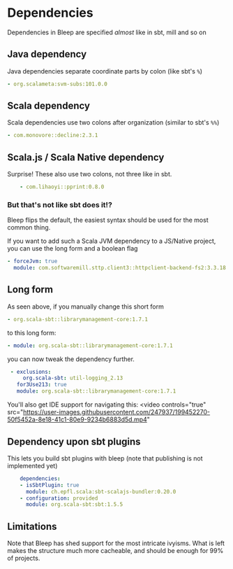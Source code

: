 
# Dependencies

Dependencies in Bleep are specified *almost* like in sbt, mill and so on

## Java dependency

Java dependencies separate coordinate parts by colon (like sbt's `%`)

```yaml
- org.scalameta:svm-subs:101.0.0
```

## Scala dependency

Scala dependencies use two colons after organization (similar to sbt's `%%`)
```yaml
- com.monovore::decline:2.3.1
```

## Scala.js / Scala Native dependency

Surprise! These also use two colons, not three like in sbt.
```yaml
    - com.lihaoyi::pprint:0.8.0
```

### But that's not like sbt does it!?
Bleep flips the default, the easiest syntax should be used for the most common thing.

If you want to add such a Scala JVM dependency to a JS/Native project, you can use the long form and a boolean flag

```yaml
- forceJvm: true
  module: com.softwaremill.sttp.client3::httpclient-backend-fs2:3.3.18
```

## Long form
As seen above, if you manually change this short form

```yaml
- org.scala-sbt::librarymanagement-core:1.7.1
```

to this long form:

```yaml
- module: org.scala-sbt::librarymanagement-core:1.7.1
```

you can now tweak the dependency further.
```yaml
 - exclusions:
     org.scala-sbt: util-logging_2.13
   for3Use213: true
   module: org.scala-sbt::librarymanagement-core:1.7.1
```

You'll also get IDE support for navigating this:
<video
    controls="true"
    src="https://user-images.githubusercontent.com/247937/199452270-50f5452a-8e18-41c1-80e9-9234b6883d5d.mp4"
></video>

## Dependency upon sbt plugins
This lets you build sbt plugins with bleep (note that publishing is not implemented yet)
```yaml
    dependencies:
    - isSbtPlugin: true
      module: ch.epfl.scala:sbt-scalajs-bundler:0.20.0
    - configuration: provided
      module: org.scala-sbt:sbt:1.5.5
```

## Limitations

Note that Bleep has shed support for the most intricate ivyisms. What is left makes the structure much more cacheable, and should be enough for 99% of projects.